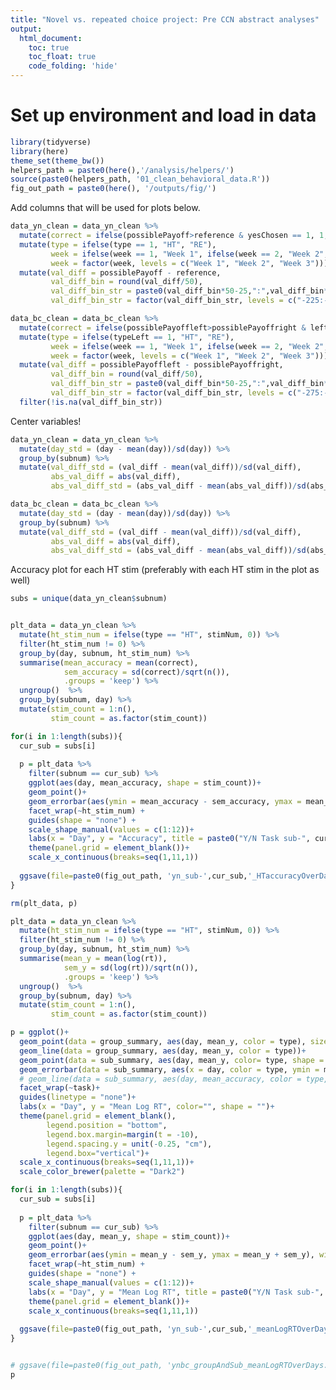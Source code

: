 ```yaml
---
title: "Novel vs. repeated choice project: Pre CCN abstract analyses"
output: 
  html_document:
    toc: true
    toc_float: true
    code_folding: 'hide'
---
```


# Set up environment and load in data

```r
library(tidyverse)
library(here)
theme_set(theme_bw())
helpers_path = paste0(here(),'/analysis/helpers/')
source(paste0(helpers_path, '01_clean_behavioral_data.R'))
fig_out_path = paste0(here(), '/outputs/fig/')
```

Add columns that will be used for plots below.

```r
data_yn_clean = data_yn_clean %>%
  mutate(correct = ifelse(possiblePayoff>reference & yesChosen == 1, 1, ifelse(possiblePayoff < reference & yesChosen == 0, 1, 0))) %>%
  mutate(type = ifelse(type == 1, "HT", "RE"),
         week = ifelse(week == 1, "Week 1", ifelse(week == 2, "Week 2", ifelse(week == 3, "Week 3", NA))),
         week = factor(week, levels = c("Week 1", "Week 2", "Week 3"))) %>%
  mutate(val_diff = possiblePayoff - reference,
         val_diff_bin = round(val_diff/50),
         val_diff_bin_str = paste0(val_diff_bin*50-25,":",val_diff_bin*50+25),
         val_diff_bin_str = factor(val_diff_bin_str, levels = c("-225:-175", "-175:-125", "-125:-75", "-75:-25", "-25:25", "25:75", "75:125", "125:175", "175:225")))

data_bc_clean = data_bc_clean %>%
  mutate(correct = ifelse(possiblePayoffleft>possiblePayoffright & leftChosen == 1, 1, ifelse(possiblePayoffleft<possiblePayoffright & leftChosen == 0, 1, 0))) %>%
  mutate(type = ifelse(typeLeft == 1, "HT", "RE"),
         week = ifelse(week == 1, "Week 1", ifelse(week == 2, "Week 2", ifelse(week == 3, "Week 3", NA))),
         week = factor(week, levels = c("Week 1", "Week 2", "Week 3"))) %>%
  mutate(val_diff = possiblePayoffleft - possiblePayoffright,
         val_diff_bin = round(val_diff/50),
         val_diff_bin_str = paste0(val_diff_bin*50-25,":",val_diff_bin*50+25),
         val_diff_bin_str = factor(val_diff_bin_str, levels = c("-275:-225","-225:-175", "-175:-125", "-125:-75", "-75:-25", "-25:25", "25:75", "75:125", "125:175", "175:225", "225:275"))) %>%
  filter(!is.na(val_diff_bin_str))
```

Center variables!

```r
data_yn_clean = data_yn_clean %>%
  mutate(day_std = (day - mean(day))/sd(day)) %>%
  group_by(subnum) %>%
  mutate(val_diff_std = (val_diff - mean(val_diff))/sd(val_diff),
         abs_val_diff = abs(val_diff),
         abs_val_diff_std = (abs_val_diff - mean(abs_val_diff))/sd(abs_val_diff))
```

```r
data_bc_clean = data_bc_clean %>%
  mutate(day_std = (day - mean(day))/sd(day)) %>%
  group_by(subnum) %>%
  mutate(val_diff_std = (val_diff - mean(val_diff))/sd(val_diff),
         abs_val_diff = abs(val_diff),
         abs_val_diff_std = (abs_val_diff - mean(abs_val_diff))/sd(abs_val_diff))
```


Accuracy plot for each HT stim
(preferably with each HT stim in the plot as well)

```r
subs = unique(data_yn_clean$subnum)


plt_data = data_yn_clean %>%
  mutate(ht_stim_num = ifelse(type == "HT", stimNum, 0)) %>%
  filter(ht_stim_num != 0) %>%
  group_by(day, subnum, ht_stim_num) %>%
  summarise(mean_accuracy = mean(correct),
            sem_accuracy = sd(correct)/sqrt(n()),
            .groups = 'keep') %>%
  ungroup()  %>%
  group_by(subnum, day) %>%
  mutate(stim_count = 1:n(),
         stim_count = as.factor(stim_count))

for(i in 1:length(subs)){
  cur_sub = subs[i]
  
  p = plt_data %>%
    filter(subnum == cur_sub) %>%
    ggplot(aes(day, mean_accuracy, shape = stim_count))+
    geom_point()+
    geom_errorbar(aes(ymin = mean_accuracy - sem_accuracy, ymax = mean_accuracy + sem_accuracy), width = 0)+
    facet_wrap(~ht_stim_num) + 
    guides(shape = "none") + 
    scale_shape_manual(values = c(1:12))+
    labs(x = "Day", y = "Accuracy", title = paste0("Y/N Task sub-", cur_sub," HT stim accuracy"))+
    theme(panel.grid = element_blank())+
    scale_x_continuous(breaks=seq(1,11,1))
  
  ggsave(file=paste0(fig_out_path, 'yn_sub-',cur_sub,'_HTaccuracyOverDays.jpg'), p, height = 8, width=12, units="in")  
}

rm(plt_data, p)
```

```r
plt_data = data_yn_clean %>%
  mutate(ht_stim_num = ifelse(type == "HT", stimNum, 0)) %>%
  filter(ht_stim_num != 0) %>%
  group_by(day, subnum, ht_stim_num) %>%
  summarise(mean_y = mean(log(rt)),
            sem_y = sd(log(rt))/sqrt(n()),
            .groups = 'keep') %>%
  ungroup()  %>%
  group_by(subnum, day) %>%
  mutate(stim_count = 1:n(),
         stim_count = as.factor(stim_count))

p = ggplot()+
  geom_point(data = group_summary, aes(day, mean_y, color = type), size = 2)+
  geom_line(data = group_summary, aes(day, mean_y, color = type))+
  geom_point(data = sub_summary, aes(day, mean_y, color= type, shape = as.factor(subnum)), alpha = .3, position=position_dodge(width=0.75))+
  geom_errorbar(data = sub_summary, aes(x = day, color = type, ymin = mean_y - sem_y, ymax = mean_y + sem_y, linetype = as.factor(subnum)), width=0, alpha = .3, position=position_dodge(width=0.75))+
  # geom_line(data = sub_summary, aes(day, mean_accuracy, color = type, linetype = as.factor(subnum)), alpha = .3)+
  facet_wrap(~task)+
  guides(linetype = "none")+
  labs(x = "Day", y = "Mean Log RT", color="", shape = "")+
  theme(panel.grid = element_blank(),
        legend.position = "bottom",
        legend.box.margin=margin(t = -10),
        legend.spacing.y = unit(-0.25, "cm"),
        legend.box="vertical")+
  scale_x_continuous(breaks=seq(1,11,1))+
  scale_color_brewer(palette = "Dark2")

for(i in 1:length(subs)){
  cur_sub = subs[i]
  
  p = plt_data %>%
    filter(subnum == cur_sub) %>%
    ggplot(aes(day, mean_y, shape = stim_count))+
    geom_point()+
    geom_errorbar(aes(ymin = mean_y - sem_y, ymax = mean_y + sem_y), width = 0)+
    facet_wrap(~ht_stim_num) + 
    guides(shape = "none") + 
    scale_shape_manual(values = c(1:12))+
    labs(x = "Day", y = "Mean Log RT", title = paste0("Y/N Task sub-", cur_sub," HT stim mean log RT"))+
    theme(panel.grid = element_blank())+
    scale_x_continuous(breaks=seq(1,11,1))
  
  ggsave(file=paste0(fig_out_path, 'yn_sub-',cur_sub,'_meanLogRTOverDays.jpg'), p, height = 8, width=12, units="in")  
}


# ggsave(file=paste0(fig_out_path, 'ynbc_groupAndSub_meanLogRTOverDays.jpg'), p, height = 5, width=12, units="in")
p
```
